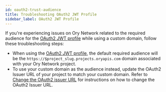 ```yaml
---
id: oauth2-trust-audience
title: Troubleshooting OAuth2 JWT Profile
sidebar_label: OAuth2 JWT Profile
---
```


If you're experiencing issues on Ory Network related to the required audience for the
[OAuth2 JWT profile](../hydra/guides/jwt.mdx) while using a custom domain, follow these troubleshooting steps:

- When using the [OAuth2 JWT profile](../hydra/guides/jwt.mdx), the default required audience will be the
  `https://$project_slug.projects.oryapis.com` domain associated with your Ory Network project.
- To use your custom domain as the audience instead, update the OAuth2 Issuer URL of your project to match your custom domain.
  Refer to [Change the OAuth2 issuer URL](../oauth2-oidc/issuer-url.mdx) for instructions on how to change the OAuth2 Issuer URL.
